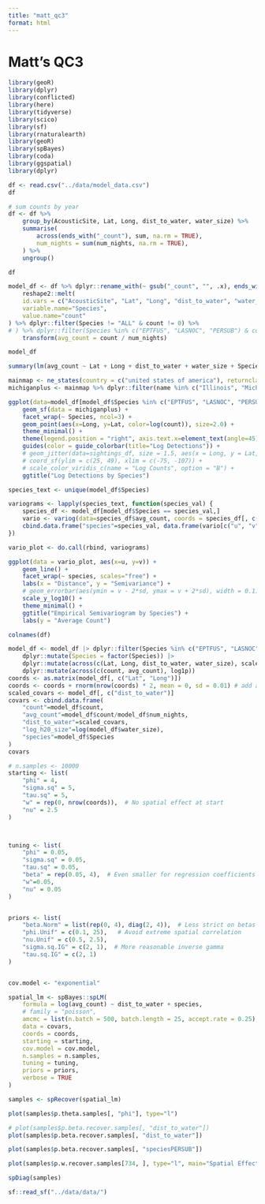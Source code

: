 ```yaml
---
title: "matt_qc3"
format: html
---
```


# Matt's QC3

```r
library(geoR)
library(dplyr)
library(conflicted)
library(here)
library(tidyverse)
library(scico)
library(sf)
library(rnaturalearth)
library(geoR)
library(spBayes)
library(coda)
library(ggspatial)
library(dplyr)

df <- read.csv("../data/model_data.csv")
df
```

```r
# sum counts by year
df <- df %>%
    group_by(AcousticSite, Lat, Long, dist_to_water, water_size) %>%
    summarise(
        across(ends_with("_count"), sum, na.rm = TRUE),
        num_nights = sum(num_nights, na.rm = TRUE),
    ) %>%
    ungroup()

df
```


```r

model_df <- df %>% dplyr::rename_with(~ gsub("_count", "", .x), ends_with("_count"))  %>% 
    reshape2::melt(
    id.vars = c("AcousticSite", "Lat", "Long", "dist_to_water", "water_size", "num_nights"),
    variable.name="Species",
    value.name="count"
) %>% dplyr::filter(Species != "ALL" & count != 0) %>%
# ) %>% dplyr::filter(Species %in% c("EPTFUS", "LASNOC", "PERSUB") & count != 0) %>%
    transform(avg_count = count / num_nights)

model_df
```

```r

summary(lm(avg_count ~ Lat + Long + dist_to_water + water_size + Species, model_df))

```

```r

mainmap <- ne_states(country = c("united states of america"), returnclass = "sf")
michiganplus <- mainmap %>% dplyr::filter(name %in% c("Illinois", "Michigan", "Wisconsin", "Ontario", "Ohio", "Indiana", "Pennsylvania", "New York", "West Virginia", "Minnesota", "Iowa", "Texas", "Kansas", "Oklahoma", "Nebraska", "Missouri"))

ggplot(data=model_df[model_df$Species %in% c("EPTFUS", "LASNOC", "PERSUB"),]) +
    geom_sf(data = michiganplus) + 
    facet_wrap(~ Species, ncol=3) + 
    geom_point(aes(x=Long, y=Lat, color=log(count)), size=2.0) +
    theme_minimal() +
    theme(legend.position = "right", axis.text.x=element_text(angle=45)) +
    guides(color = guide_colorbar(title="Log Detections")) +
    # geom_jitter(data=sightings_df, size = 1.5, aes(x = Long, y = Lat, color = log1p(count))) +
    # coord_sf(ylim = c(25, 49), xlim = c(-75, -107)) +
    # scale_color_viridis_c(name = "Log Counts", option = "B") +
    ggtitle("Log Detections by Species")
```
```r


species_text <- unique(model_df$Species)

variograms <- lapply(species_text, function(species_val) {
    species_df <- model_df[model_df$Species == species_val,]
    vario <- variog(data=species_df$avg_count, coords = species_df[, c("Lat", "Long")])
    cbind.data.frame("species"=species_val, data.frame(vario[c("u", "v", "sd")]))
})

vario_plot <- do.call(rbind, variograms)

ggplot(data = vario_plot, aes(x=u, y=v)) +
    geom_line() +
    facet_wrap(~ species, scales="free") +
    labs(x = "Distance", y = "Semivariance") +
    # geom_errorbar(aes(ymin = v - 2*sd, ymax = v + 2*sd), width = 0.1) +
    scale_y_log10() +
    theme_minimal() +
    ggtitle("Empirical Semivariogram by Species") +
    labs(y = "Average Count")
```

```r
colnames(df)
```

```r

model_df <- model_df |> dplyr::filter(Species %in% c("EPTFUS", "LASNOC", "PERSUB")) |> 
    dplyr::mutate(Species = factor(Species)) |> 
    dplyr::mutate(across(c(Lat, Long, dist_to_water, water_size), scale)) |> 
    dplyr::mutate(across(c(count, avg_count), log1p))
coords <- as.matrix(model_df[, c("Lat", "Long")])
coords <- coords + rnorm(nrow(coords) * 2, mean = 0, sd = 0.01) # add a little noise to avoid singularity in the covariance matrix
scaled_covars <- model_df[, c("dist_to_water")]
covars <- cbind.data.frame(
    "count"=model_df$count,
    "avg_count"=model_df$count/model_df$num_nights,
    "dist_to_water"=scaled_covars, 
    "log_h20_size"=log(model_df$water_size), 
    "species"=model_df$Species
)
covars
```


```r
# n.samples <- 10000
starting <- list(
    "phi" = 4,
    "sigma.sq" = 5,  
    "tau.sq" = 5,  
    "w" = rep(0, nrow(coords)),  # No spatial effect at start
    "nu" = 2.5
)



tuning <- list(
    "phi" = 0.05,  
    "sigma.sq" = 0.05,
    "tau.sq" = 0.05,
    "beta" = rep(0.05, 4),  # Even smaller for regression coefficients
    "w"=0.05,
    "nu" = 0.05
)


priors <- list(
    "beta.Norm" = list(rep(0, 4), diag(2, 4)),  # Less strict on betas
    "phi.Unif" = c(0.1, 25),   # Avoid extreme spatial correlation
    "nu.Unif" = c(0.5, 2.5),
    "sigma.sq.IG" = c(2, 1),  # More reasonable inverse gamma
    "tau.sq.IG" = c(2, 1)
)


cov.model <- "exponential"

spatial_lm <- spBayes::spLM(
    formula = log(avg_count) ~ dist_to_water + species,
    # family = "poisson",
    amcmc = list(n.batch = 500, batch.length = 25, accept.rate = 0.25),
    data = covars,
    coords = coords,
    starting = starting,
    cov.model = cov.model,
    n.samples = n.samples,
    tuning = tuning,
    priors = priors,
    verbose = TRUE
)


```

```r
samples <- spRecover(spatial_lm)
```

```r
plot(samples$p.theta.samples[, "phi"], type="l")

# plot(samples$p.beta.recover.samples[, "dist_to_water"])
plot(samples$p.beta.recover.samples[, "dist_to_water"])

plot(samples$p.beta.recover.samples[, "speciesPERSUB"])

plot(samples$p.w.recover.samples[734, ], type="l", main="Spatial Effect Sample Path") # Plot the spatial effect for the first site
```


```r
spDiag(samples)
```


```r
sf::read_sf("../data/data/")
```
